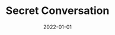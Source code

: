---
cover: "./image.png"
date: "2022-01-01"
title: "Secret Conversation"
defer: false
slug: "/secret"
areas: 
  - .
---